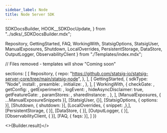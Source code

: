 ```yaml
---
sidebar_label: Node
title: Node Server SDK
---
```


  SDKDocsBuilder,
  HOOK__SDKDocUpdate,
} from "../sdks/_SDKDocsBuilder.mdx";

  Repository,
  GettingStarted,
  FAQ,
  WorkingWith,
  StatsigOptions,
  StatsigUser,
  ManualExposures,
  Shutdown,
  LocalOverrides,
  PersistentStorage,
  DataStore,
  OutputLogger,
  ObservabilityClient
} from "./Templates/index.mdx";

// Files removed - templates will show "Coming soon"


  sections: [
    [
      Repository,
      {
        repo: "https://github.com/statsig-io/statsig-server-core/tree/main/statsig-node",
      },
    ],
    [
      GettingStarted,
      {
        sdkType: "Node",
        install: <Install />,
        preamble: <Preamble />,
        initialize: <Initialize />,
      },
    ],
    [
      WorkingWith,
      {
        checkGate: <CheckGate />,
        getConfig: <GetConfig />,
        getExperiment: <GetExperiment />,
        logEvent: <LogEvent />,
        hideAsyncDisclaimer: true,
        getFeatureGate: <GetFeatureGate />,
        paramStores: <ParamStores />,
        sharedInstance: <SharedInstanceSnippet />,
      },
    ],
    [ManualExposures, { ...ManualExposureSnippets }],
    [StatsigUser, {}],
    [StatsigOptions, { options: <Options /> }],
    [Shutdown, { shutdown: <ShutdownSnippet /> }],
    [LocalOverrides, { snippet: <OverridesSnippet />,},],
    [PersistentStorage, { }],
    [DataStore, { }],
    [OutputLogger, { }],
    [ObservabilityClient, { }],
    [FAQ, { faqs: <MoreFAQs /> }],
  ]
})


<>{Builder.result}</>

